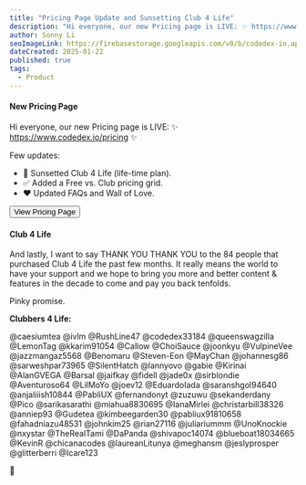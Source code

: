 ```yaml
---
title: "Pricing Page Update and Sunsetting Club 4 Life"
description: "Hi everyone, our new Pricing page is LIVE: ✨ https://www.codedex.io/pricing ✨"
author: Sonny Li
seoImageLink: https://firebasestorage.googleapis.com/v0/b/codedex-io.appspot.com/o/blogs%2Fpricing-page-club-4-life%2Fbanner.png?alt=media&token=a5b258db-57e0-4e17-b4a2-8dc2d547e626
dateCreated: 2025-01-22
published: true
tags:
  - Product
---
```


#### New Pricing Page

Hi everyone, our new Pricing page is LIVE: ✨ https://www.codedex.io/pricing ✨

Few updates:
- 🌅 Sunsetted Club 4 Life (life-time plan).
- ✅ Added a Free vs. Club pricing grid.
- ❤️ Updated FAQs and Wall of Love.

<div style={{ display: "flex", justifyContent: "center", marginBottom: "1.2rem", transform: "scale(.9)" }}>
  <a href="https://www.codedex.io/pricing" style={{ all: "unset" }} target="_blank" and rel="noopener noreferrer"><Button variant="yellow">View Pricing Page</Button></a>
</div>

#### Club 4 Life

And lastly, I want to say THANK YOU THANK YOU to the 84 people that purchased Club 4 Life the past few months. It really means the world to have your support and we hope to bring you more and better content & features in the decade to come and pay you back tenfolds. 

Pinky promise.

**Clubbers 4 Life:**

<div style={{ display: "flex", flexWrap: "wrap", gap: "10px", fontSize: "17px", fontFamily: "Mulish" }}>
  <Link style={{ flex: "1 1 auto" }} href="/@caesiumtea" target="_blank"><span>@caesiumtea</span></Link>
  <Link style={{ flex: "1 1 auto" }} href="/@ivlm" target="_blank"><span>@ivlm</span></Link>
  <Link style={{ flex: "1 1 auto" }} href="/@RushLine47" target="_blank"><span>@RushLine47</span></Link>
  <Link style={{ flex: "1 1 auto" }} href="/@codedex33184" target="_blank"><span>@codedex33184</span></Link>
  <Link style={{ flex: "1 1 auto" }} href="/@queenswagzilla" target="_blank"><span>@queenswagzilla</span></Link>
  <Link style={{ flex: "1 1 auto" }} href="/@LemonTag" target="_blank"><span>@LemonTag</span></Link>
  <Link style={{ flex: "1 1 auto" }} href="/@kkarim91054" target="_blank"><span>@kkarim91054</span></Link>
  <Link style={{ flex: "1 1 auto" }} href="/@Callow" target="_blank"><span>@Callow</span></Link>
  <Link style={{ flex: "1 1 auto" }} href="/@ChoiSauce" target="_blank"><span>@ChoiSauce</span></Link>
  <Link style={{ flex: "1 1 auto" }} href="/@joonkyu" target="_blank"><span>@joonkyu</span></Link>
  <Link style={{ flex: "1 1 auto" }} href="/@VulpineVee" target="_blank"><span>@VulpineVee</span></Link>
  <Link style={{ flex: "1 1 auto" }} href="/@jazzmangaz5568" target="_blank"><span>@jazzmangaz5568</span></Link>
  <Link style={{ flex: "1 1 auto" }} href="/@Benomaru" target="_blank"><span>@Benomaru</span></Link>
  <Link style={{ flex: "1 1 auto" }} href="/@Steven-Eon" target="_blank"><span>@Steven-Eon</span></Link>
  <Link style={{ flex: "1 1 auto" }} href="/@MayChan" target="_blank"><span>@MayChan</span></Link>
  <Link style={{ flex: "1 1 auto" }} href="/@johannesg86" target="_blank"><span>@johannesg86</span></Link>
  <Link style={{ flex: "1 1 auto" }} href="/@sarweshpar73965" target="_blank"><span>@sarweshpar73965</span></Link>
  <Link style={{ flex: "1 1 auto" }} href="/@SilentHatch" target="_blank"><span>@SilentHatch</span></Link>
  <Link style={{ flex: "1 1 auto" }} href="/@lannyovo" target="_blank"><span>@lannyovo</span></Link>
  <Link style={{ flex: "1 1 auto" }} href="/@gabie" target="_blank"><span>@gabie</span></Link>
  <Link style={{ flex: "1 1 auto" }} href="/@Kirinai" target="_blank"><span>@Kirinai</span></Link>
  <Link style={{ flex: "1 1 auto" }} href="/@AlanGVEGA" target="_blank"><span>@AlanGVEGA</span></Link>
  <Link style={{ flex: "1 1 auto" }} href="/@Barsal" target="_blank"><span>@Barsal</span></Link>
  <Link style={{ flex: "1 1 auto" }} href="/@jaifkay" target="_blank"><span>@jaifkay</span></Link>
  <Link style={{ flex: "1 1 auto" }} href="/@fidell" target="_blank"><span>@fidell</span></Link>
  <Link style={{ flex: "1 1 auto" }} href="/@jade0x" target="_blank"><span>@jade0x</span></Link>
  <Link style={{ flex: "1 1 auto" }} href="/@sirblondie" target="_blank"><span>@sirblondie</span></Link>
  <Link style={{ flex: "1 1 auto" }} href="/@Aventuroso64" target="_blank"><span>@Aventuroso64</span></Link>
  <Link style={{ flex: "1 1 auto" }} href="/@LilMoYo" target="_blank"><span>@LilMoYo</span></Link>
  <Link style={{ flex: "1 1 auto" }} href="/@joev12" target="_blank"><span>@joev12</span></Link>
  <Link style={{ flex: "1 1 auto" }} href="/@EduardoIada" target="_blank"><span>@EduardoIada</span></Link>
  <Link style={{ flex: "1 1 auto" }} href="/@saranshgol94640" target="_blank"><span>@saranshgol94640</span></Link>
  <Link style={{ flex: "1 1 auto" }} href="/@anjaliiish10844" target="_blank"><span>@anjaliiish10844</span></Link>
  <Link style={{ flex: "1 1 auto" }} href="/@PabliUX" target="_blank"><span>@PabliUX</span></Link>
  <Link style={{ flex: "1 1 auto" }} href="/@fernandonyt" target="_blank"><span>@fernandonyt</span></Link>
  <Link style={{ flex: "1 1 auto" }} href="/@zuzuwu" target="_blank"><span>@zuzuwu</span></Link>
  <Link style={{ flex: "1 1 auto" }} href="/@sekanderdany" target="_blank"><span>@sekanderdany</span></Link>
  <Link style={{ flex: "1 1 auto" }} href="/@Pico" target="_blank"><span>@Pico</span></Link>
  <Link style={{ flex: "1 1 auto" }} href="/@sarikasarathi" target="_blank"><span>@sarikasarathi</span></Link>
  <Link style={{ flex: "1 1 auto" }} href="/@miahua8830695" target="_blank"><span>@miahua8830695</span></Link>
  <Link style={{ flex: "1 1 auto" }} href="/@IanaMirlei" target="_blank"><span>@IanaMirlei</span></Link>
  <Link style={{ flex: "1 1 auto" }} href="/@christarbill38326" target="_blank"><span>@christarbill38326</span></Link>
  <Link style={{ flex: "1 1 auto" }} href="/@anniep93" target="_blank"><span>@anniep93</span></Link>
  <Link style={{ flex: "1 1 auto" }} href="/@Gudetea" target="_blank"><span>@Gudetea</span></Link>
  <Link style={{ flex: "1 1 auto" }} href="/@kimbeegarden30" target="_blank"><span>@kimbeegarden30</span></Link>
  <Link style={{ flex: "1 1 auto" }} href="/@pabliux91810658" target="_blank"><span>@pabliux91810658</span></Link>
  <Link style={{ flex: "1 1 auto" }} href="/@fahadniazu48531" target="_blank"><span>@fahadniazu48531</span></Link>
  <Link style={{ flex: "1 1 auto" }} href="/@johnkim25" target="_blank"><span>@johnkim25</span></Link>
  <Link style={{ flex: "1 1 auto" }} href="/@rian27116" target="_blank"><span>@rian27116</span></Link>
  <Link style={{ flex: "1 1 auto" }} href="/@juliariummm" target="_blank"><span>@juliariummm</span></Link>
  <Link style={{ flex: "1 1 auto" }} href="/@UnoKnockie" target="_blank"><span>@UnoKnockie</span></Link>
  <Link style={{ flex: "1 1 auto" }} href="/@nxystar" target="_blank"><span>@nxystar</span></Link>
  <Link style={{ flex: "1 1 auto" }} href="/@TheRealTami" target="_blank"><span>@TheRealTami</span></Link>
  <Link style={{ flex: "1 1 auto" }} href="/@DaPanda" target="_blank"><span>@DaPanda</span></Link>
  <Link style={{ flex: "1 1 auto" }} href="/@shivapoc14074" target="_blank"><span>@shivapoc14074</span></Link>
  <Link style={{ flex: "1 1 auto" }} href="/@blueboat18034665" target="_blank"><span>@blueboat18034665</span></Link>
  <Link style={{ flex: "1 1 auto" }} href="/@KevinR" target="_blank"><span>@KevinR</span></Link>
  <Link style={{ flex: "1 1 auto" }} href="/@chicanacodes" target="_blank"><span>@chicanacodes</span></Link>
  <Link style={{ flex: "1 1 auto" }} href="/@laureanLitunya" target="_blank"><span>@laureanLitunya</span></Link>
  <Link style={{ flex: "1 1 auto" }} href="/@meghansm" target="_blank"><span>@meghansm</span></Link>
  <Link style={{ flex: "1 1 auto" }} href="/@jeslyprosper" target="_blank"><span>@jeslyprosper</span></Link>
  <Link style={{ flex: "1 1 auto" }} href="/@glitterberri" target="_blank"><span>@glitterberri</span></Link>
  <Link style={{ flex: "1 1 auto" }} href="/@Icare123" target="_blank"><span>@Icare123</span></Link>
</div>

🙏
